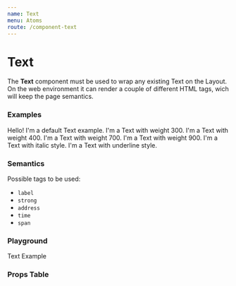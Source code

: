 ```yaml
---
name: Text
menu: Atoms
route: /component-text
---
```


# Text
The **Text** component must be used to wrap any existing Text on the Layout. On the web environment it can render a couple of different HTML tags, wich will keep the page semantics.

### Examples
<View>
  <Text>Hello! I'm a default Text example.</Text>
</View>

<View>
  <Text weight={300}>I'm a Text with weight 300.</Text>
</View>
<View>
  <Text weight={400}>I'm a Text with weight 400.</Text>
</View>
<View>
  <Text weight={700}>I'm a Text with weight 700.</Text>
</View>
<View>
  <Text weight={900}>I'm a Text with weight 900.</Text>
</View>

<View>
  <Text italic={true}>I'm a Text with italic style.</Text>
</View>

<View>
  <Text underline={true}>I'm a Text with underline style.</Text>
</View>

### Semantics
Possible tags to be used:
- `label`
- `strong`
- `address`
- `time`
- `span`

### Playground
<Playground>
  <Text weigth={400}>Text Example</Text>
</Playground>

### Props Table
<PropsTable of={TextStyled} />